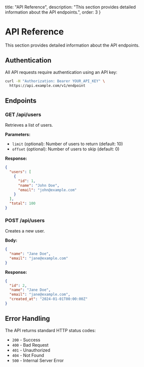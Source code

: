   title: "API Reference", 
  description: "This section provides detailed information about the API endpoints.",
  order: 3
}

# API Reference

This section provides detailed information about the API endpoints.

## Authentication

All API requests require authentication using an API key:

```bash
curl -H "Authorization: Bearer YOUR_API_KEY" \
  https://api.example.com/v1/endpoint
```

## Endpoints

### GET /api/users

Retrieves a list of users.

**Parameters:**
- `limit` (optional): Number of users to return (default: 10)
- `offset` (optional): Number of users to skip (default: 0)

**Response:**
```json
{
  "users": [
    {
      "id": 1,
      "name": "John Doe",
      "email": "john@example.com"
    }
  ],
  "total": 100
}
```

### POST /api/users

Creates a new user.

**Body:**
```json
{
  "name": "Jane Doe",
  "email": "jane@example.com"
}
```

**Response:**
```json
{
  "id": 2,
  "name": "Jane Doe",
  "email": "jane@example.com",
  "created_at": "2024-01-01T00:00:00Z"
}
```

## Error Handling

The API returns standard HTTP status codes:

- `200` - Success
- `400` - Bad Request
- `401` - Unauthorized
- `404` - Not Found
- `500` - Internal Server Error

